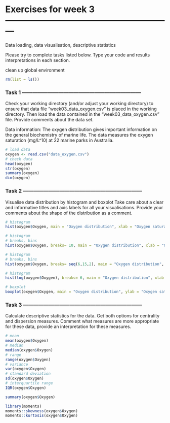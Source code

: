 
# Exercises for week 3 ---------------------------------------------------------
Data loading, data visualisation, descriptive statistics


Please try to complete tasks listed below. Type your code and results 
interpretations in each section.



clean up global environment
```r
rm(list = ls())
```


### Task 1 ---------------------------------------------------------------------

Check your working directory (and/or adjust your working directory) to ensure
that data file "week03_data_oxygen.csv" is placed in the working directory.
Then load the data contained in the "week03_data_oxygen.csv" file.
Provide comments about the data set.

Data information: The oxygen distribution gives important information 
on the general biochemistry of marine life. The data measures the oxygen 
saturation (mg/L^10) at 22 marine parks in Australia. 

```r
# load data
oxygen <- read.csv("data_oxygen.csv")
# check data
head(oxygen)
str(oxygen)
summary(oxygen)
dim(oxygen)
```



### Task 2 ---------------------------------------------------------------------
Visualise data distribution by histogram and boxplot
Take care about a clear and informative titles and axis labels for all 
your visualisations.
Provide your comments about the shape of the distribution as a comment.

```r
# histogram
hist(oxygen$Oxygen, main = "Oxygen distribution", xlab = "Oxygen saturation (mg/L^10)", ylab = "Frequency")
```

```r
# histogram
# breaks, bins
hist(oxygen$Oxygen, breaks= 10, main = "Oxygen distribution", xlab = "Oxygen saturation (mg/L^10)", ylab = "Frequency")
```

```r
# histogram
# breaks, bins
hist(oxygen$Oxygen, breaks= seq(6,15,2), main = "Oxygen distribution", xlab = "Oxygen saturation (mg/L^10)", ylab = "Frequency")
```



```r
# histogram
hist(log(oxygen$Oxygen), breaks= 6, main = "Oxygen distribution", xlab = "Oxygen saturation (mg/L^10)", ylab = "Frequency")
```

```r
# boxplot
boxplot(oxygen$Oxygen, main = "Oxygen distribution", ylab = "Oxygen saturation (mg/L^10)")
```



### Task 3 ---------------------------------------------------------------------

Calculate descriptive statistics for the data. 
Get both options for centrality and dispersion measures. 
Comment what measures are more appropriate for these data, provide 
an interpretation for these measures.


```r
# mean
mean(oxygen$Oxygen)
# median
median(oxygen$Oxygen)
# range
range(oxygen$Oxygen)
# variance
var(oxygen$Oxygen)
# standard deviation
sd(oxygen$Oxygen)
# interquartile range
IQR(oxygen$Oxygen)
```

```r
summary(oxygen$Oxygen)
```

```r
library(moments)
moments::skewness(oxygen$Oxygen)
moments::kurtosis(oxygen$Oxygen)
```




```r
```